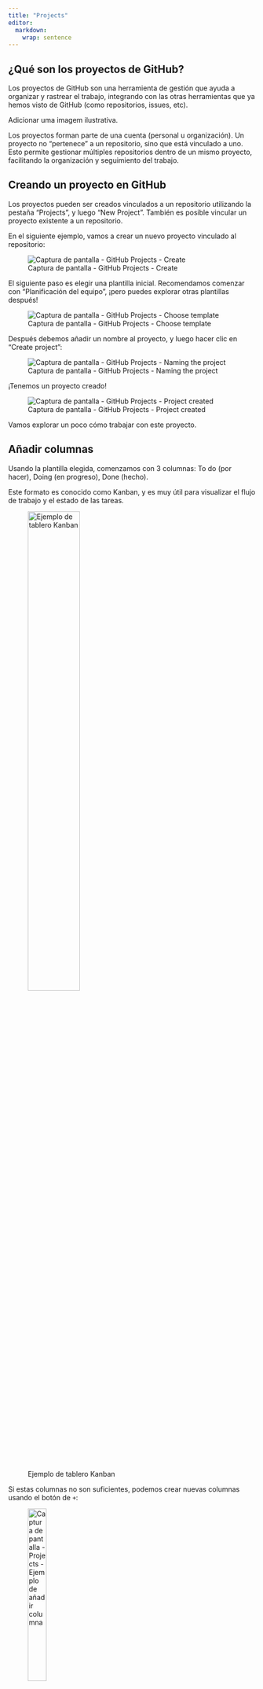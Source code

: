 ```yaml
---
title: "Projects"
editor: 
  markdown: 
    wrap: sentence
---
```


## ¿Qué son los proyectos de GitHub?

Los proyectos de GitHub son una herramienta de gestión que ayuda a organizar y rastrear el trabajo, integrando con las otras herramientas que ya hemos visto de GitHub (como repositorios, issues, etc).

::: todo
Adicionar uma imagem ilustrativa.
:::

Los proyectos forman parte de una cuenta (personal u organización).
Un proyecto no "pertenece" a un repositorio, sino que está vinculado a uno.
Esto permite gestionar múltiples repositorios dentro de un mismo proyecto, facilitando la organización y seguimiento del trabajo.

## Creando un proyecto en GitHub

Los proyectos pueden ser creados vinculados a un repositorio utilizando la pestaña "Projects", y luego "New Project".
También es posible vincular un proyecto existente a un repositorio.

En el siguiente ejemplo, vamos a crear un nuevo proyecto vinculado al repositorio:

![Captura de pantalla - GitHub Projects - Create](images/projects-repository-create-1.png)

El siguiente paso es elegir una plantilla inicial.
Recomendamos comenzar con "Planificación del equipo", ¡pero puedes explorar otras plantillas después!

![Captura de pantalla - GitHub Projects - Choose template](images/projects-create-choose-template.png)

Después debemos añadir un nombre al proyecto, y luego hacer clic en "Create project":

![Captura de pantalla - GitHub Projects - Naming the project](images/projects-name.png)

¡Tenemos un proyecto creado!

![Captura de pantalla - GitHub Projects - Project created](images/projects-created.png)

Vamos explorar un poco cómo trabajar con este proyecto.

## Añadir columnas

Usando la plantilla elegida, comenzamos con 3 columnas: To do (por hacer), Doing (en progreso), Done (hecho).

Este formato es conocido como Kanban, y es muy útil para visualizar el flujo de trabajo y el estado de las tareas.

![Ejemplo de tablero Kanban](images/kanban-ejemplo.png){width="50%"}

Si estas columnas no son suficientes, podemos crear nuevas columnas usando el botón de `+`:

![Captura de pantalla - Projects - Ejemplo de añadir columna](images/projects-new-column-1.png){fig-align="center" width="30%"}

Podemos configurar algunos elementos para la columna, como: nombre (Label text), color (Color) y descripción (Description):

![Captura de pantalla - Projects - Configurar columna](images/projects-new-column-2.png){fig-align="center" width="30%"}

¡Ahora la columna está creada!
![Captura de pantalla - Projects - Configurar columna](images/projects-new-column-3.png)

Sin embargo, tiene más sentido que sea la primera columna presentada.
Podemos mover la columna arrastrándola.

![Captura de pantalla - Projects - Move columns](images/project-column-move.gif)

El siguiente paso es añadir contenidos al proyecto.

## Añadir elementos

Para añadir elementos a nuestro proyecto, podemos hacer clic en `+ Add Item` en la parte inferior de la columna donde queremos añadir el elemento.

Podemos añadir un elemento de las siguientes maneras:

-   Escribiendo un breve mensaje (que puede ser convertido en una Issue);

-   A partir de una Issue existente;

-   A partir de un Pull Request (PR) existente ([hablaremos de PR's en breve](collaboration.qmd), pero es una herramienta importante para la colaboración en proyectos).

Vamos a empezar añadiendo un elemento con un mensaje simple.
Para ello, hacemos clic en `+ Add Item`, escribimos un breve mensaje sobre la tarea y luego presionamos enter (o hacemos clic en "Create a Draft"):

![Captura de pantalla - Projects - Add item](images/projects-add-item-text.gif)

Otra forma de añadir elementos es agregar una Issue o Pull Request existente.
Para ello, hacemos clic en `+ Add Item`, y en la caja de mensajes escribimos `#`.
GitHub nos ofrecerá algunas opciones de repositorio, y debemos elegir el repositorio donde se encuentra la Issue/Pull Request que queremos añadir.
Después de elegir el repositorio, GitHub presentará una lista de Issues y Pull Requests que podemos seleccionar para añadir al proyecto.

![Captura de pantalla - Projects - Add item from Issues and Pull Requests](images/projects-add-item-issues-pr.gif)

### Complementar los elementos

Cuando creamos Issues y Pull Requests, podemos añadir etiquetas (labels), personas responsables (Assignees), hitos del proyecto (Milestones), entre otros.

Ao adicionar essas informações, elas aparecerão nos itens del proyecto, facilitando la visualización y organización del trabajo.

Veja o exemplo de adicionar labels e responsáveis a uma Pull Request:

![Captura de pantalla - Pull Requests - Add labels and assignees](images/projects-pr.png){fig-align="center" width="50%"}

E então verificar como o item aparece no projeto:

![Captura de pantalla - Projects - Add labels, assignees and milestones](images/projects-pr-item.png){fig-align="center" width="70%"}

Podemos configurar quais são as informações que queremos ver nos itens do projeto (lembre-se de salvar as alterações, clicando em `Save`):

![Captura de pantalla - Projects - Configurar itens](images/projects-config.png){fig-align="center" width="50%"}

## Projetos Públicos x Privados

Assim como os repositórios, os projetos podem ser públicos ou privados.

Para alterar a visibilidade de um projeto, no canto superior direito da tela do projeto, clique em `...`, e então em `Settings` para abrir a tela de configurações.

![Captura de pantalla - Projects - Settings](images/projects-settings.png){fig-align="center" width="30%"}

Na tela de configurações, ao final da página, podemos alterar a visibilidade do projeto:

![Captura de pantalla - Projects - Configurar visibilidade](images/projects-visibility.png){fig-align="center" width="100%"}

## Ejercicio

::: ejercicio

Cree un proyecto en GitHub, vinculado ao repositorio criado nos exercícios anteriores.

Adicione algumas colunas e itens ao projeto, e explore as funcionalidades disponíveis.

:::
